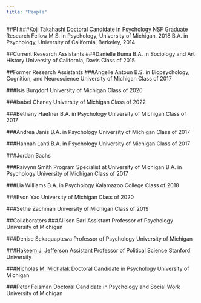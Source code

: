 ```yaml
---
title: "People"
---
```


##PI
###Koji Takahashi
Doctoral Candidate in Psychology
NSF Graduate Research Fellow
M.S. in Psychology, University of Michigan, 2018
B.A. in Psychology, University of California, Berkeley, 2014

##Current Research Assistants
###Danielle Buma
B.A. in Sociology and Art History
University of California, Davis Class of 2015

##Former Research Assistants
###Angelle Antoun
B.S. in Biopsychology, Cognition, and Neuroscience
University of Michigan Class of 2017

###Isis Burgdorf
University of Michigan Class of 2020

###Isabel Chaney
University of Michigan Class of 2022

###Bethany Haefner
B.A. in Psychology
University of Michigan Class of 2017

###Andrea Janis
B.A. in Psychology
University of Michigan Class of 2017

###Hannah Lahti
B.A. in Psychology
University of Michigan Class of 2017

###Jordan Sachs

###Raivynn Smith
Program Specialist at University of Michigan
B.A. in Psychology
University of Michigan Class of 2017

###Lia Williams
B.A. in Psychology
Kalamazoo College Class of 2018

###Evon Yao
University of Michigan Class of 2020

###Sethe Zachman
University of Michigan Class of 2019

##Collaborators
###Allison Earl
Assistant Professor of Psychology
University of Michigan

###Denise Sekaquaptewa
Professor of Psychology
University of Michigan

###[Hakeem J. Jefferson](https://hakeemjefferson.com/)
Assistant Professor of Political Science
Stanford University

###[Nicholas M. Michalak](http://nickmichalak.com/index.html)
Doctoral Candidate in Psychology
University of Michigan

###Peter Felsman
Doctoral Candidate in Psychology and Social Work
University of Michigan
